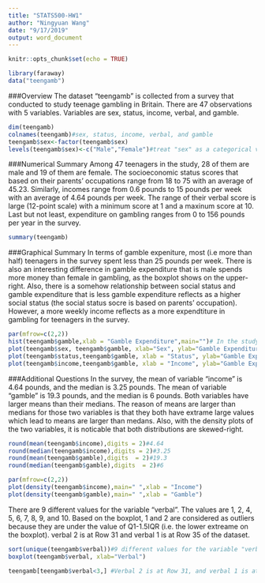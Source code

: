 ```yaml
---
title: "STATS500-HW1"
author: "Ningyuan Wang"
date: "9/17/2019"
output: word_document
---
```


```r
knitr::opts_chunk$set(echo = TRUE)
```

```r
library(faraway)
data("teengamb")
```

###Overview
The dataset "teengamb" is collected from a survey that conducted to study teenage gambling in Britain. There are 47 observations with 5 variables. Variables are sex, status, income, verbal, and gamble.

```r
dim(teengamb) 
colnames(teengamb)#sex, status, income, verbal, and gamble
teengamb$sex<-factor(teengamb$sex)
levels(teengamb$sex)<-c("Male","Female")#treat "sex" as a categorical variable
```


###Numerical Summary
Among 47 teenagers in the study, 28 of them are male and 19 of them are female. The socioeconomic status scores that based on their parents' occupations range from 18 to 75 with an average of 45.23. Similarly, incomes range from 0.6 pounds to 15 pounds per week with an average of 4.64 pounds per week. The range of their verbal score is large (12-point scale) with a minimum score at 1 and a maxinum score at 10. Last but not least, expenditure on gambling ranges from 0 to 156 pounds per year in the survey. 
```r
summary(teengamb)
```


###Graphical Summary
In terms of gamble expeniture, most (i.e more than half) teenagers in the survey spent less than 25 pounds per week. There is also an interesting difference in gamble expenditure that is male spends more money than female in gambling, as the boxplot shows on the upper-right. Also, there is a somehow relationship between social status and gamble expenditure that is less gamble expenditure reflects as a higher social status (the social status socre is based on parents' occupation). However, a more weekly income reflects as a more expendtiture in gambling for teenagers in the survey. 

```r
par(mfrow=c(2,2))
hist(teengamb$gamble,xlab = "Gamble Expenditure",main="")# In the study, most teenagers cost no more than 25 pounds in gamble per year
plot(teengamb$sex, teengamb$gamble, xlab="Sex", ylab="Gamble Expenditure")# Male spend more money in gamble than female
plot(teengamb$status,teengamb$gamble, xlab = "Status", ylab="Gamble Expenditure")#the gamble cost is less as the teengaers' parents occpuation increases
plot(teengamb$income,teengamb$gamble, xlab = "Income", ylab="Gamble Expenditure")#has some relationship between income and gamble 
```

###Additional Questions
In the survey, the mean of variable "income" is 4.64 pounds, and the median is 3.25 pounds. The mean of variable "gamble" is 19.3 pounds, and the median is 6 pounds. Both variables have larger means than their medians. The reason of means are larger than medians for those two variables is that they both have extrame large values which lead to means are larger than medans. Also, with the density plots of the two variables, it is noticable that both distributions are skewed-right. 
```r
round(mean(teengamb$income),digits = 2)#4.64
round(median(teengamb$income),digits = 2)#3.25
round(mean(teengamb$gamble),digits  = 2)#19.3
round(median(teengamb$gamble),digits  = 2)#6
```
```r
par(mfrow=c(2,2))
plot(density(teengamb$income),main=" ",xlab = "Income")
plot(density(teengamb$gamble),main=" ",xlab = "Gamble")
```


There are 9 different values for the variable "verbal". The values are 1, 2, 4, 5, 6, 7, 8, 9, and 10. Based on the boxplot, 1 and 2 are considered as outliers because they are under the value of Q1-1.5IQR (i.e. the lower extreame on the boxplot). verbal 2 is at Row 31 and verbal 1 is at Row 35 of the dataset. 
```r
sort(unique(teengamb$verbal))#9 different values for the variable "verbal"
boxplot(teengamb$verbal, xlab="Verbal")
```
```r
teengamb[teengamb$verbal<3,] #Verbal 2 is at Row 31, and verbal 1 is at Row 35.
```












